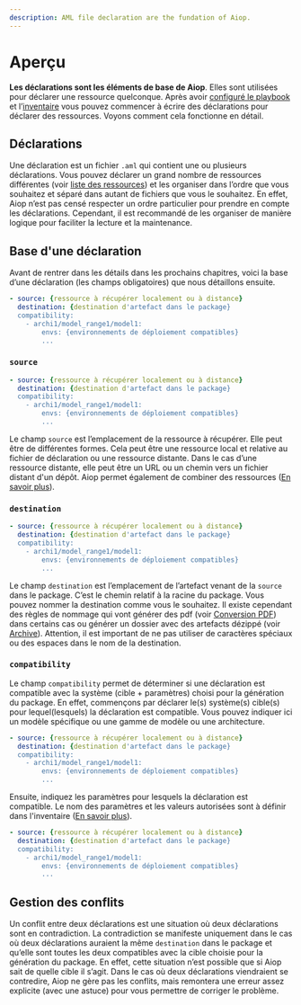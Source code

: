 ```yaml
---
description: AML file declaration are the fundation of Aiop.
---
```


# Aperçu

**Les déclarations sont les éléments de base de Aiop**. Elles sont utilisées pour déclarer une ressource quelconque. Après avoir [configuré le playbook](/docs/configurations/playbook) et l’[inventaire](/docs/configurations/inventory) vous pouvez commencer à écrire des déclarations pour déclarer des ressources. Voyons comment cela fonctionne en détail.

## Déclarations

Une déclaration est un fichier `.aml` qui contient une ou plusieurs déclarations. Vous pouvez déclarer un grand nombre de ressources différentes (voir [liste des ressources](/docs/core-index#composition)) et les organiser dans l’ordre que vous souhaitez et séparé dans autant de fichiers que vous le souhaitez. En effet, Aiop n’est pas censé respecter un ordre particulier pour prendre en compte les déclarations. Cependant, il est recommandé de les organiser de manière logique pour faciliter la lecture et la maintenance.

## Base d'une déclaration

Avant de rentrer dans les détails dans les prochains chapitres, voici la base d’une déclaration (les champs obligatoires) que nous détaillons ensuite.

```yaml
- source: {ressource à récupérer localement ou à distance}
  destination: {destination d'artefact dans le package}
  compatibility:
    - archi1/model_range1/model1:
        envs: {environnements de déploiement compatibles}
        ...
```

### `source`

```yaml {1}
- source: {ressource à récupérer localement ou à distance}
  destination: {destination d'artefact dans le package}
  compatibility:
    - archi1/model_range1/model1:
        envs: {environnements de déploiement compatibles}
        ...
```

Le champ `source` est l’emplacement de la ressource à récupérer. Elle peut être de différentes formes. Cela peut être une ressource local et relative au fichier de déclaration ou une ressource distante. Dans le cas d’une ressource distante, elle peut être un URL ou un chemin vers un fichier distant d'un dépôt. Aiop permet également de combiner des ressources ([En savoir plus](/docs/declarations/cookbook/combine)).


### `destination`

```yaml {2}
- source: {ressource à récupérer localement ou à distance}
  destination: {destination d'artefact dans le package}
  compatibility:
    - archi1/model_range1/model1:
        envs: {environnements de déploiement compatibles}
        ...
```

Le champ `destination` est l’emplacement de l’artefact venant de la `source` dans le package. C’est le chemin relatif à la racine du package. Vous pouvez nommer la destination comme vous le souhaitez. Il existe cependant des règles de nommage qui vont générer des pdf (voir [Conversion PDF](/docs/declarations/cookbook/parse-to-pdf)) dans certains cas ou générer un dossier avec des artefacts dézippé (voir [Archive](/docs/declarations/cookbook/zip)). Attention, il est important de ne pas utiliser de caractères spéciaux ou des espaces dans le nom de la destination.

### `compatibility`

Le champ `compatibility` permet de déterminer si une déclaration est compatible avec la système (cible + paramètres) choisi pour la génération du package. En effet, commençons par déclarer le(s) système(s) cible(s) pour lequel(lesquels) la déclaration est compatible. Vous pouvez indiquer ici un modèle spécifique ou une gamme de modèle ou une architecture.

```yaml {4}
- source: {ressource à récupérer localement ou à distance}
  destination: {destination d'artefact dans le package}
  compatibility:
    - archi1/model_range1/model1:
        envs: {environnements de déploiement compatibles}
        ...
```

Ensuite, indiquez les paramètres pour lesquels la déclaration est compatible. Le nom des paramètres et les valeurs autorisées sont à définir dans l'inventaire ([En savoir plus](/docs/configurations/inventory#compatibility)).

```yaml {5-6}
- source: {ressource à récupérer localement ou à distance}
  destination: {destination d'artefact dans le package}
  compatibility:
    - archi1/model_range1/model1:
        envs: {environnements de déploiement compatibles}
        ...
```

## Gestion des conflits

Un conflit entre deux déclarations est une situation où deux déclarations sont en contradiction. La contradiction se manifeste uniquement dans le cas où deux déclarations auraient la même `destination` dans le package et qu’elle sont toutes les deux compatibles avec la cible choisie pour la génération du package. En effet, cette situation n’est possible que si Aiop sait de quelle cible il s’agit. Dans le cas où deux déclarations viendraient se contredire, Aiop ne gère pas les conflits, mais remontera une erreur assez explicite (avec une astuce) pour vous permettre de corriger le problème.
